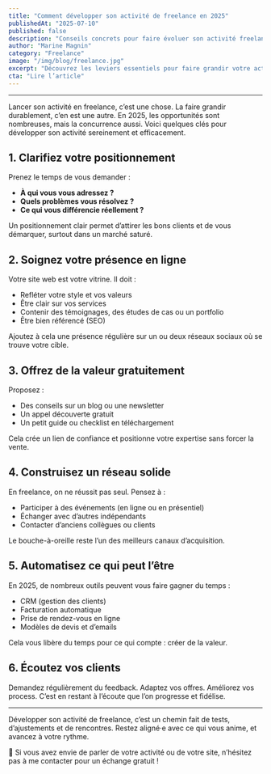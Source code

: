 ```yaml
---
title: "Comment développer son activité de freelance en 2025"
publishedAt: "2025-07-10"
published: false
description: "Conseils concrets pour faire évoluer son activité freelance avec clarté, efficacité et sérénité."
author: "Marine Magnin"
category: "Freelance"
image: "/img/blog/freelance.jpg"
excerpt: "Découvrez les leviers essentiels pour faire grandir votre activité freelance en 2025."
cta: "Lire l’article"
---
```


---

Lancer son activité en freelance, c’est une chose. La faire grandir durablement, c’en est une autre. En 2025, les opportunités sont nombreuses, mais la concurrence aussi. Voici quelques clés pour développer son activité sereinement et efficacement.

## 1. Clarifiez votre positionnement

Prenez le temps de vous demander :

- **À qui vous vous adressez ?**
- **Quels problèmes vous résolvez ?**
- **Ce qui vous différencie réellement ?**

Un positionnement clair permet d’attirer les bons clients et de vous démarquer, surtout dans un marché saturé.

## 2. Soignez votre présence en ligne

Votre site web est votre vitrine. Il doit :

- Refléter votre style et vos valeurs
- Être clair sur vos services
- Contenir des témoignages, des études de cas ou un portfolio
- Être bien référencé (SEO)

Ajoutez à cela une présence régulière sur un ou deux réseaux sociaux où se trouve votre cible.

## 3. Offrez de la valeur gratuitement

Proposez :

- Des conseils sur un blog ou une newsletter
- Un appel découverte gratuit
- Un petit guide ou checklist en téléchargement

Cela crée un lien de confiance et positionne votre expertise sans forcer la vente.

## 4. Construisez un réseau solide

En freelance, on ne réussit pas seul. Pensez à :

- Participer à des événements (en ligne ou en présentiel)
- Échanger avec d’autres indépendants
- Contacter d’anciens collègues ou clients

Le bouche-à-oreille reste l’un des meilleurs canaux d’acquisition.

## 5. Automatisez ce qui peut l’être

En 2025, de nombreux outils peuvent vous faire gagner du temps :

- CRM (gestion des clients)
- Facturation automatique
- Prise de rendez-vous en ligne
- Modèles de devis et d’emails

Cela vous libère du temps pour ce qui compte : créer de la valeur.

## 6. Écoutez vos clients

Demandez régulièrement du feedback. Adaptez vos offres. Améliorez vos process. C’est en restant à l’écoute que l’on progresse et fidélise.

---

Développer son activité de freelance, c’est un chemin fait de tests, d’ajustements et de rencontres. Restez aligné·e avec ce qui vous anime, et avancez à votre rythme.

💬 Si vous avez envie de parler de votre activité ou de votre site, n’hésitez pas à me contacter pour un échange gratuit !
